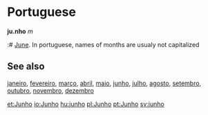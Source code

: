 =Portuguese=

'''ju.nho''' ''m''

:# [[June]]. In portuguese, names of months are usualy not capitalized

==See also==
[[janeiro]], [[fevereiro]], [[março]], [[abril]], [[maio]], [[junho]], [[julho]], [[agosto]], [[setembro]], [[outubro]], [[novembro]], [[dezembro]]

[[et:Junho]]
[[io:Junho]]
[[hu:junho]]
[[pl:Junho]]
[[pt:Junho]]
[[sv:junho]]
